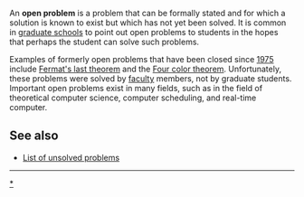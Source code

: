An '''open problem''' is a problem that can be formally stated and for which a solution is known to exist but which has not yet been solved. It is common in [[graduate school]]s to point out open problems to students in the hopes that perhaps the student can solve such problems.

Examples of formerly open problems that have been closed since [[1975]] include [[Fermat's last theorem]] and the [[Four color theorem]].  Unfortunately, these problems were solved by [[faculty]] members, not by graduate students. Important open problems exist in many fields, such as in the field of theoretical computer science, computer scheduling, and real-time computer.

== See also ==

*[[List of unsolved problems]]

----
[[Category:Unsolved problems|*]]